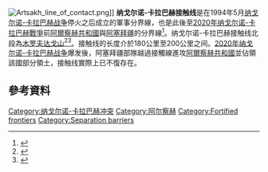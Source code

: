 [[File:Artsakh_line_of_contact.png|thumb]]]]
'''纳戈尔诺-卡拉巴赫接触线'''是在1994年5月[[纳戈尔诺-卡拉巴赫战争|纳戈尔诺-卡拉巴赫战争]]停火之后成立的軍事分界線，也是此後至[[2020年纳戈尔诺-卡拉巴赫戰爭|2020年纳戈尔诺-卡拉巴赫戰爭]]前[[阿爾察赫共和國|阿爾察赫共和國]]與[[阿塞拜疆|阿塞拜疆]]的分界線<ref name="Smolnik">{{cite book|last1=Smolnik|first1=Franziska|title=Secessionist Rule: Protracted Conflict and Configurations of Non-state Authority|date=2016|publisher=Campus Verlag|isbn=9783593506296|page=[https://books.google.am/books?id=TVQBDQAAQBAJ&pg=PA12&dq=Nagorno-Karabakh+line+of+contact&hl=en&sa=X&ved=0ahUKEwjkqdjs0dXQAhVCCpoKHY1IBZwQ6AEIOTAH#v=onepage&q=Nagorno-Karabakh%20line%20of%20contact&f=false 12]}}</ref>。纳戈尔诺-卡拉巴赫接触线北段為[[木罗夫达戈山|木罗夫达戈山]]<ref>{{cite web|title=David Simonyan: Surrender of territories to Azerbaijan: Consequences for Armenia and Nagorno-Karabakh|url=http://www.noravank.am/eng/issues/detail.php?ELEMENT_ID=3470|publisher={{link-en|Noravank Foundation}}|date=21 April 2009 |archiveurl=https://web.archive.org/web/20191128165017/http://www.noravank.am/eng/issues/detail.php?ELEMENT_ID=3470 |archivedate=28 November 2019 |quote=the northern flank – by the hard-to-access Mrav mountain range}}</ref><ref>{{cite news|last1=Elbakyan|first1=Edgar|title=Արցախի տարածքն անբաժանելի է|url=http://www.hhpress.am/?sub=hodv&hodv=20140516_23&flag=am |archiveurl=https://web.archive.org/web/20191128165554/http://www.hhpress.am/?sub=hodv&hodv=20140516_23&flag=am |archivedate=28 November 2019 
|work={{link-en|Hayastani Hanrapetutyun}}|date=16 May 2014|language=hy|quote=բնական սահմաններ հասցնելու համար, որը հյուսիսում Մռավի լեռնաշղթան է, իսկ հարավում՝ Արաքս գետը}}</ref>。接触线的长度介於180公里至200公里之间。[[2020年纳戈尔诺-卡拉巴赫战争|2020年纳戈尔诺-卡拉巴赫战争]]爆发後，阿塞拜疆部隊越過接觸線進攻[[阿爾察赫共和國|阿爾察赫共和國]]並佔領該國部分領土，接触线實際上已不復存在。

== 參考資料 ==
{{Reflist|2}}

[[Category:纳戈尔诺-卡拉巴赫冲突|Category:纳戈尔诺-卡拉巴赫冲突]]
[[Category:阿尔察赫|Category:阿尔察赫]]
[[Category:Fortified_frontiers|Category:Fortified frontiers]]
[[Category:Separation_barriers|Category:Separation barriers]]